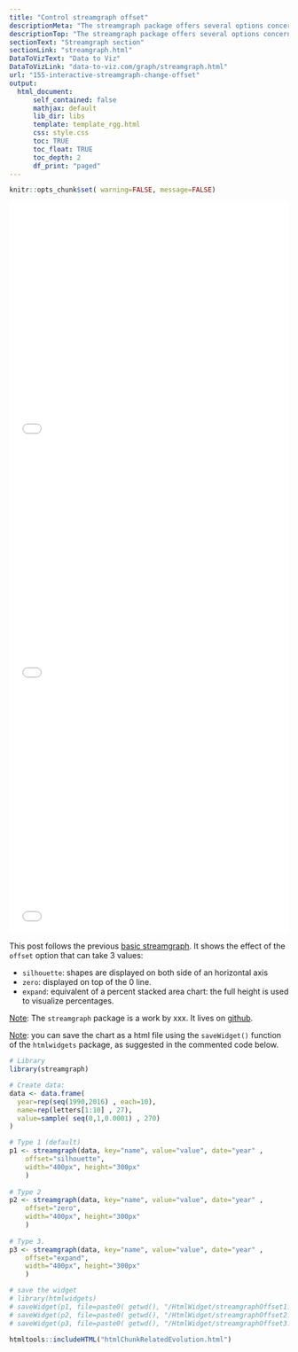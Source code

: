 ```yaml
---
title: "Control streamgraph offset"
descriptionMeta: "The streamgraph package offers several options concerning the chart offset. This feature has a massive impact on the general appearance. This post provides a description of the options."
descriptionTop: "The streamgraph package offers several options concerning the chart offset. This feature has a massive impact on the general appearance. This post provides a description of the options."
sectionText: "Streamgraph section"
sectionLink: "streamgraph.html"
DataToVizText: "Data to Viz"
DataToVizLink: "data-to-viz.com/graph/streamgraph.html"
url: "155-interactive-streamgraph-change-offset"
output:
  html_document:
      self_contained: false    
      mathjax: default
      lib_dir: libs
      template: template_rgg.html
      css: style.css
      toc: TRUE
      toc_float: TRUE
      toc_depth: 2
      df_print: "paged"
---
```



```r
knitr::opts_chunk$set( warning=FALSE, message=FALSE)
```

<div class="container">

<div class="row">

<div class="col-md-4">
<iframe src="HtmlWidget/streamgraphOffset1.html" height="440" width="100%" style="border:none;"></iframe>
</div>

<div class="col-md-4">
<iframe src="HtmlWidget/streamgraphOffset2.html" height="440" width="100%" style="border:none;"></iframe>
</div>

<div class="col-md-4">
<iframe src="HtmlWidget/streamgraphOffset3.html" height="440" width="100%" style="border:none;"></iframe>
</div>

</div>

This post follows the previous [basic streamgraph](154-basic-interactive-streamgraph-2). It shows the effect of the `offset` option that can take 3 values:

- `silhouette`: shapes are displayed on both side of an horizontal axis
- `zero`: displayed on top of the 0 line.
- `expand`: equivalent of a percent stacked area chart: the full height is used to visualize percentages.

<u>Note</u>: The `streamgraph` package is a work by xxx. It lives on [github]().

<u>Note</u>: you can save the chart as a html file using the `saveWidget()` function of the `htmlwidgets` package, as suggested in the commented code below.

```r
# Library
library(streamgraph)

# Create data:
data <- data.frame(
  year=rep(seq(1990,2016) , each=10),
  name=rep(letters[1:10] , 27),
  value=sample( seq(0,1,0.0001) , 270)
)

# Type 1 (default)
p1 <- streamgraph(data, key="name", value="value", date="year" , 
    offset="silhouette",
    width="400px", height="300px"
    )
 
# Type 2 
p2 <- streamgraph(data, key="name", value="value", date="year" , 
    offset="zero",
    width="400px", height="300px"
    )
 
# Type 3.
p3 <- streamgraph(data, key="name", value="value", date="year" , 
    offset="expand",
    width="400px", height="300px"
    )

# save the widget
# library(htmlwidgets)
# saveWidget(p1, file=paste0( getwd(), "/HtmlWidget/streamgraphOffset1.html"))
# saveWidget(p2, file=paste0( getwd(), "/HtmlWidget/streamgraphOffset2.html"))
# saveWidget(p3, file=paste0( getwd(), "/HtmlWidget/streamgraphOffset3.html"))
```


</div>



```r
htmltools::includeHTML("htmlChunkRelatedEvolution.html")
```
